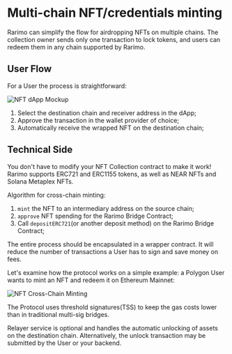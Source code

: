 # Multi-chain NFT/credentials minting

Rarimo can simplify the flow for airdropping NFTs on multiple chains. The collection owner sends only one transaction to lock tokens, and users can redeem them in any chain supported by Rarimo.

## User Flow

For a User the process is straightforward:

![NFT dApp Mockup](/img/nft-dapp-mockup.png)

1. Select the destination chain and receiver address in the dApp;
1. Approve the transaction in the wallet provider of choice;
1. Automatically receive the wrapped NFT on the destination chain;

## Technical Side

You don't have to modify your NFT Collection contract to make it work! Rarimo supports ERC721 and ERC1155 tokens, as well as NEAR NFTs and Solana Metaplex NFTs.

Algorithm for cross-chain minting:

1. `mint` the NFT to an intermediary address on the source chain;
1. `approve` NFT spending for the Rarimo Bridge Contract;
1. Call `depositERC721`(or another deposit method) on the Rarimo Bridge Contract;

The entire process should be encapsulated in a wrapper contract. It will reduce the number of transactions a User has to sign and save money on fees.

Let's examine how the protocol works on a simple example: a Polygon User wants to mint an NFT and redeem it on Ethereum Mainnet:

![NFT Cross-Chain Minting](/img/cross-chain-minting.png)

The Protocol uses threshold signatures(TSS) to keep the gas costs lower than in traditional multi-sig bridges.

Relayer service is optional and handles the automatic unlocking of assets on the destination chain. Alternatively, the unlock transaction may be submitted by the User or your backend.

